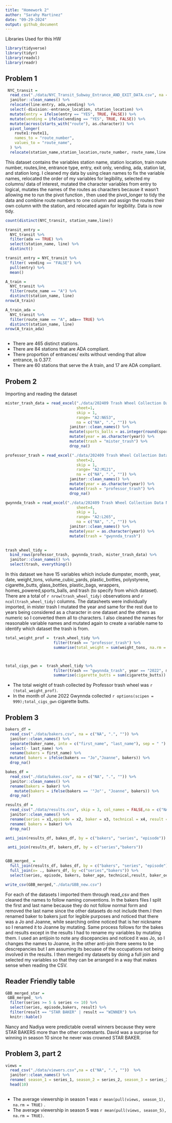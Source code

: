 ```yaml
---
title: "Homework 2"
author: "Sarahy Martinez"
date: "09-29-2024"
output: github_document
---
```


Libraries Used for this HW
```r
library(tidyverse)
library(tidyr)
library(readxl)
library(readr)
```

## Problem 1


```r
 NYC_transit =
  read_csv("./data/NYC_Transit_Subway_Entrance_AND_EXIT_DATA.csv", na = c("NA", ".", "")) %>% 
  janitor::clean_names() %>% 
  relocate(line:entry, ada,vending) %>% 
  select(-division:-entrance_location, station_location) %>% 
  mutate(entry = ifelse(entry == "YES", TRUE, FALSE)) %>% 
  mutate(vending = ifelse(vending == "YES", TRUE, FALSE)) %>% 
  mutate(across(starts_with("route"), as.character)) %>% 
  pivot_longer(
    route1:route11,
    names_to = "route_number",
    values_to = "route_name",
  ) %>% 
  relocate(station_name,station_location,route_number, route_name,line,entrance_type, entry, ada,vending)

```

This dataset contains the variables  station name, station location, train route number, routes,line, entrance type, entry, exit only, vending, ada, station lat, and station long. I cleaned my data by using clean names to fix the variable names, relocated the order of my variables for legibility, selected my columns/ data of interest, mutated the character variables from entry to logical, mutates the names of the routes as characters because it wasn't allowing me to run the pivot function , then used the pivot_longer to tidy the data and combine route numbers to one column  and assign the routes their own column with the station, and relocated again for legibility.  Data is now tidy.



```r
count(distinct(NYC_transit, station_name,line))

transit_entry = 
  NYC_transit %>% 
  filter(ada == TRUE) %>% 
  select(station_name, line) %>% 
  distinct()

transit_entry = NYC_transit %>% 
  filter( vending == "FALSE") %>% 
  pull(entry) %>% 
  mean()

A_train =
  NYC_transit %>% 
  filter(route_name == "A") %>% 
  distinct(station_name, line) 
nrow(A_train)

A_train_ada =
  NYC_transit %>% 
  filter(route_name == "A", ada== TRUE) %>% 
  distinct(station_name, line) 
nrow(A_train_ada)
 
```

* There are 465 distinct stations.
* There are 84 stations that are ADA compliant. 
* There proportion of entrances/ exits without vending that allow entrance, is  0.377. 
* There are 60 stations that serve the A train, and 17 are ADA compliant. 


## Probem 2


Importing and reading the dataset

```r

mister_trash_data = read_excel("./data/202409 Trash Wheel Collection Data New.xlsx", 
                               sheet=1,
                               skip = 1,
                               range= "A2:N653",
                               na = c("NA", ".", "")) %>% 
                            janitor::clean_names() %>% 
                            mutate(sports_balls = as.integer(round(sports_balls))) %>% 
                            mutate(year = as.character(year)) %>% 
                            mutate(trash = "mister_trash") %>% 
                            drop_na()


```




```r

professor_trash = read_excel("./data/202409 Trash Wheel Collection Data New.xlsx", 
                               sheet=2,
                               skip = 1,
                               range= "A2:M121",
                               na = c("NA", ".", "")) %>% 
                            janitor::clean_names() %>% 
                            mutate(year = as.character(year)) %>% 
                            mutate(trash = "professor_trash") %>% 
                            drop_na()


```



```r

gwynnda_trash = read_excel("./data/202409 Trash Wheel Collection Data New.xlsx", 
                               sheet=4,
                               skip = 1,
                               range= "A2:L265",
                               na = c("NA", ".", "")) %>% 
                            janitor::clean_names() %>% 
                            mutate(year = as.character(year)) %>% 
                            mutate(trash = "gwynnda_trash") 
                            

```


```r

trash_wheel_tidy = 
  bind_rows(professor_trash, gwynnda_trash, mister_trash_data) %>% 
  janitor::clean_names() %>% 
  select(trash, everything())


```

In this dataset we have 15 variables which include dumpster, month, year, date, weight_tons, volume_cubic_yards, plastic_bottles, polystyrene, cigarette_butts, glass_bottles, plastic_bags, wrappers, homes_powered,sports_balls, and trash (to specify from which dataset). There are a total of `r nrow(trash_wheel_tidy)` observations and `r ncol(trash_wheel_tidy)` columns. The datasheets were individually imported, in mister trash I mutated the year and same for the rest due to years being considered as a character in one dataset and the others as numeric so I converted them all to characters. I also cleaned the names for reasonable variable names and mutated again to create a variable name to identify which dataset the trash is from. 

```r

total_weight_prof =  trash_wheel_tidy %>% 
                     filter(trash == "professor_trash") %>% 
                     summarise(total_weight = sum(weight_tons, na.rm = TRUE))



total_cigs_gwn =  trash_wheel_tidy %>% 
                     filter(trash == "gwynnda_trash", year == "2022", month == "June") %>% 
                     summarise(cigarette_butts = sum(cigarette_butts))

```

* The total weight of trash collected by Professor trash wheel was `r (total_weight_prof)`. 
* In the month of June 2022 Gwynnda collected `r options(scipen = 999);total_cigs_gwn` cigarette butts. 


## Problem 3

```r


bakers_df = 
  read_csv("./data/bakers.csv", na = c("NA", ".", "")) %>% 
  janitor::clean_names() %>% 
  separate(baker_name, into = c("first_name", "last_name"), sep = " ") %>% 
  select(- last_name) %>% 
  rename(bakers = first_name) %>% 
  mutate( bakers = ifelse(bakers == "Jo","Joanne", bakers)) %>% 
  drop_na()

bakes_df = 
  read_csv("./data/bakes.csv", na = c("NA", ".", "")) %>% 
  janitor::clean_names() %>% 
  rename(bakers = baker) %>% 
    mutate(bakers = ifelse(bakers == '"Jo"', "Joanne", bakers)) %>% 
  drop_na()

results_df = 
  read_csv("./data/results.csv", skip = 3, col_names = FALSE,na = c("NA", ".", "")) %>% 
  janitor::clean_names() %>% 
  rename(series = x1,episode = x2, baker = x3, technical = x4, result = x5, ) %>% 
  rename( bakers = baker) %>% 
  drop_na()

anti_join(results_df, bakes_df, by = c("bakers", "series", "episode"))

 anti_join(results_df, bakers_df, by = c("series","bakers"))


GBB_merged_ = 
  full_join(results_df, bakes_df, by = c("bakers", "series", "episode")) %>% 
  full_join(x= ., bakers_df, by =c("series","bakers")) %>% 
  select(series, episode, bakers, baker_age, technical,result, baker_occupation, hometown, signature_bake, show_stopper)

write_csv(GBB_merged,"./data/GBB_new.csv")

```

For each of the datasets I imported them through read_csv and then cleaned the names to follow naming conventions. In the bakers files I split the first and last name because they do not follow normal form and removed the last name since the other datasets do not include them.I then renamed baker to bakers just for legible purposes and noticed that there was a Jo and Joanne, while searching online noticed that is her nickname so I renamed it to Joanne by mutating. Same process follows for the bakes and results except in the results I had to rename my variables by mutating them. I used an antijoin  to note any discepancies and noticed it was Jo, so I changes the names to Joanne, in the other anti-join there seems to be descrepancies but I am assuming its becuase of the occupations not being involved in the results. I then merged my datasets by doing a full join and selected my variables so that they can be arranged in a way that makes sense when reading the CSV.


## Reader Friendly table 

```r
GBB_merged_star = 
 GBB_merged_ %>% 
  filter(series >= 5 & series <= 10) %>% 
  select(series, episode,bakers, result) %>% 
  filter(result == "STAR BAKER" | result == "WINNER") %>% 
  knitr::kable()

```

Nancy and Nadiya were predictable overall winners because they were STAR BAKERS more than the other contestants. David was a surprise for winning in season 10 since he never was crowned STAR BAKER. 

## Problem 3, part 2 

```r
views = 
  read_csv("./data/viewers.csv",na = c("NA", ".", ""))  %>% 
  janitor::clean_names() %>% 
  rename( season_1 = series_1, season_2 = series_2, season_3 = series_3, season_4 = series_4, season_5 = series_5, season_6 = series_6, season_7 = series_7, season_8 = series_8, season_9 = series_9, season_10 = series_10) %>% 
  head(10)
 


```

* The average viewership in season 1 was `r mean(pull(views, season_1), na.rm = TRUE) ` .
* The average viewership in season 5 was `r mean(pull(views, season_5), na.rm = TRUE)`. 










